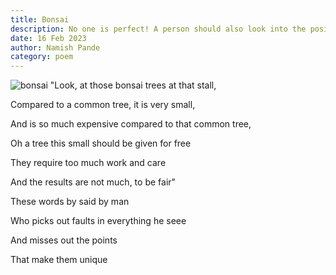 ```yaml
---
title: Bonsai
description: No one is perfect! A person should also look into the positives instead of just pointing out the wrongs
date: 16 Feb 2023
author: Namish Pande
category: poem
---
```

<img src="https://w0.peakpx.com/wallpaper/983/145/HD-wallpaper-anime-bonsai-bonsai-anime-tree-plant-scenary-nature.jpg" alt="bonsai" />
"Look, at those bonsai trees at that stall,

Compared to a common tree, it is very small, 

And is so much expensive compared to that common tree, 

Oh a tree this small should be given for free 

They require too much work and care 

And the results are not much, to be fair"

These words by said by man

Who picks out faults in everything he seee

And misses out the points

That make them unique
